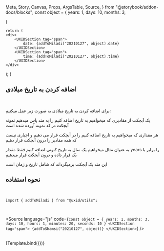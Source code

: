   Meta,
  Story,
  Canvas,
  Props,
  ArgsTable,
  Source,
} from "@storybook/addon-docs/blocks";
const object = {
    years: 1,
    days: 10,
    months: 3,
    
  }

    return (
    <div>
        <UXIDSection tag="span">
            date: {addToMiladi("20210127", object).date}
        </UXIDSection>
        <UXIDSection tag="span">
            time: {addToMiladi("20210127", object).time}
        </UXIDSection>
    </div>
  );
}

<Meta title="utils/moments/addToMiladiDate" />


## اضافه کردن به تاریخ میلادی

<br />

برای اضافه کردن به تاریخ میلادی به صورت زیر عمل میکنیم:

یک آبجکت از مقادیری که میخواهیم به تاریخ اضافه کنیم را به متد پاس میدهیم نمونه آبجکت در کد نمونه آورده شده است

هر مقداری که میخواهیم به تاریخ اضافه کنیم را در آبجکت قرار می دهیم و اجباری نیست که همه مقادیر را درون آبجکت قرار دهیم

به عنوان مثال میخواهیم یک سال به تاریخ کنونی اضافه کنیم فقط مقدار years را برابر با یک قرار داده و درون آبجکت قرار میدهیم

این متد یک آبجکت برمیگرداند که شامل تاریخ و زمان است

## نحوه استفاده

<br />

`import { addToMiladi } from "@uxid/utils";`

<br />

<Source
  language="js"
  code={`
  const object = {
    years: 1,
    months: 3,
    days: 10,
    hours: 1,
    minutes: 20,
    seconds: 10
  }
    <UXIDSection tag="span">
        {addToShamsi("20210127", object)}
    </UXIDSection>
  `}
/>

<br />

<Story name="addToMiladiDate">
  {Template.bind({})}
</Story>

<br />